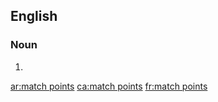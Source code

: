 ==English==

===Noun===
{{head|en|plural}}

# {{plural of|match point|lang=en}}

[[ar:match points]]
[[ca:match points]]
[[fr:match points]]